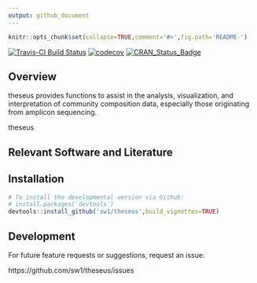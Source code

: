 ```yaml
---
output: github_document
---
```

  
<!-- README.md is generated from README.Rmd. Please edit that file -->
  
```r
knitr::opts_chunk$set(collapse=TRUE,comment='#>',fig.path='README-')
```

[![Travis-CI Build Status](https://travis-ci.org/sw1/theseus.svg?branch=master)](https://travis-ci.org/sw1/theseus)
[![codecov](https://codecov.io/gh/sw1/theseus/branch/master/graph/badge.svg?token=pmjXMfuHrw)](https://codecov.io/gh/sw1/theseus)
[![CRAN_Status_Badge](http://www.r-pkg.org/badges/version/theseus)](https://cran.r-project.org/package=theseus)


## Overview
<!-- same text as "description" in DESCRIPTION, just as a (temporary) placeholder. once it's up and running we can flesh some of this out. -->
theseus provides functions to assist in the analysis, visualization, and interpretation of community composition data, especially those originating from amplicon sequencing.

theseus

## Relevant Software and Literature


## Installation

```r
# To install the developmental version via Github:
# install.packages('devtools')
devtools::install_github('sw1/theseus',build_vignettes=TRUE)
```

## Development

For future feature requests or suggestions, request an issue:
  
  https://github.com/sw1/theseus/issues
